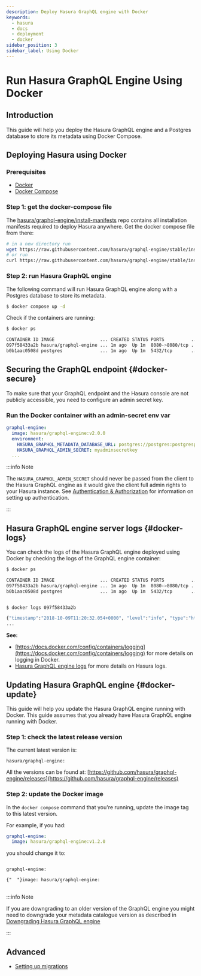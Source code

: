 ```yaml
---
description: Deploy Hasura GraphQL engine with Docker
keywords:
  - hasura
  - docs
  - deployment
  - docker
sidebar_position: 3
sidebar_label: Using Docker
---
```



# Run Hasura GraphQL Engine Using Docker

## Introduction

This guide will help you deploy the Hasura GraphQL engine and a Postgres
database to store its metadata using Docker Compose.

## Deploying Hasura using Docker

### Prerequisites

-   [Docker](https://docs.docker.com/install/)
-   [Docker Compose](https://docs.docker.com/compose/install/)

### Step 1: get the docker-compose file

The
[hasura/graphql-engine/install-manifests](https://github.com/hasura/graphql-engine/tree/stable/install-manifests)
repo contains all installation manifests required to deploy Hasura
anywhere. Get the docker compose file from there:

```bash
# in a new directory run
wget https://raw.githubusercontent.com/hasura/graphql-engine/stable/install-manifests/docker-compose/docker-compose.yaml
# or run
curl https://raw.githubusercontent.com/hasura/graphql-engine/stable/install-manifests/docker-compose/docker-compose.yaml -o docker-compose.yml
```

### Step 2: run Hasura GraphQL engine

The following command will run Hasura GraphQL engine along with a
Postgres database to store its metadata.

```bash
$ docker compose up -d
```

Check if the containers are running:

```bash
$ docker ps

CONTAINER ID IMAGE                 ... CREATED STATUS PORTS          ...
097f58433a2b hasura/graphql-engine ... 1m ago  Up 1m  8080->8080/tcp ...
b0b1aac0508d postgres              ... 1m ago  Up 1m  5432/tcp       ...
```

## Securing the GraphQL endpoint {#docker-secure}

To make sure that your GraphQL endpoint and the Hasura console are not
publicly accessible, you need to configure an admin secret key.

### Run the Docker container with an admin-secret env var

```yaml {5}
graphql-engine:
  image: hasura/graphql-engine:v2.0.0
  environment:
    HASURA_GRAPHQL_METADATA_DATABASE_URL: postgres://postgres:postgrespassword@postgres:5432/postgres
    HASURA_GRAPHQL_ADMIN_SECRET: myadminsecretkey
  ...
```

:::info Note

The `HASURA_GRAPHQL_ADMIN_SECRET` should never be passed from the client
to the Hasura GraphQL engine as it would give the client full admin
rights to your Hasura instance. See [Authentication & Authorization](/auth/index.mdx) for information on setting up
authentication.

:::

<!--
.. hiding this as it mixes auth for the data plane with auth for the control plane and might be confusing

  .. admonition:: Using collaborators as an alternative to Hasura Admin Secret sharing with Hasura Cloud
    :class: dhc

    Hasura Cloud offers console collaborators which avoids sharing the `HASURA-ADMIN-SECRET` with those that shouldn't have unrestricted access to your project. For more information about collaborator management, see :ref:`Collaborators in Hasura Cloud <manage_project_collaborators>`.
-->

## Hasura GraphQL engine server logs {#docker-logs}

You can check the logs of the Hasura GraphQL engine deployed using
Docker by checking the logs of the GraphQL engine container:

```bash
$ docker ps

CONTAINER ID IMAGE                 ... CREATED STATUS PORTS          ...
097f58433a2b hasura/graphql-engine ... 1m ago  Up 1m  8080->8080/tcp ...
b0b1aac0508d postgres              ... 1m ago  Up 1m  5432/tcp       ...


$ docker logs 097f58433a2b

{"timestamp":"2018-10-09T11:20:32.054+0000", "level":"info", "type":"http-log", "detail":{"status":200, "query_hash":"01640c6dd131826cff44308111ed40d7fbd1cbed", "http_version":"HTTP/1.1", "query_execution_time":3.0177627e-2, "request_id":null, "url":"/v1/graphql", "user":{"x-hasura-role":"admin"}, "ip":"127.0.0.1", "response_size":209329, "method":"POST", "detail":null}}
...
```

**See:**

-   [https://docs.docker.com/config/containers/logging](https://docs.docker.com/config/containers/logging) for more details
    on logging in Docker.
-   [Hasura GraphQL engine logs](/deployment/logging.mdx) for more details on Hasura logs.

## Updating Hasura GraphQL engine {#docker-update}

This guide will help you update the Hasura GraphQL engine running with
Docker. This guide assumes that you already have Hasura GraphQL engine
running with Docker.

### Step 1: check the latest release version

The current latest version is:

<code>hasura/graphql-engine:<LatestRelease /></code>

All the versions can be found at:
[https://github.com/hasura/graphql-engine/releases](https://github.com/hasura/graphql-engine/releases)

### Step 2: update the Docker image

In the `docker compose` command that you're running, update the image
tag to this latest version.

For example, if you had:

```yaml
graphql-engine:
  image: hasura/graphql-engine:v1.2.0
```

you should change it to:

<pre>
<code>
graphql-engine:<br/>
{"  "}image: hasura/graphql-engine:<LatestRelease />
</code>
</pre>


:::info Note

If you are downgrading to an older version of the GraphQL engine you
might need to downgrade your metadata catalogue version as described in
[Downgrading Hasura GraphQL engine](/deployment/downgrading.mdx)

:::

## Advanced

-   [Setting up migrations](/migrations-metadata-seeds/migrations-metadata-setup.mdx)
